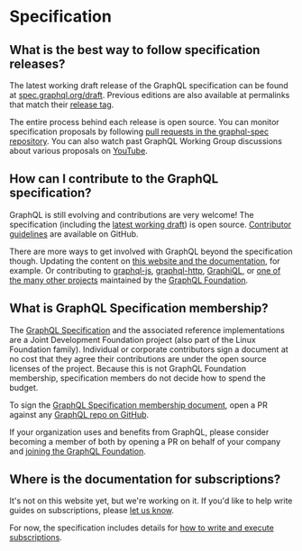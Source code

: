 # Specification

## What is the best way to follow specification releases?

The latest working draft release of the GraphQL specification can be found at [spec.graphql.org/draft](https://spec.graphql.org/draft/). Previous editions are also available at permalinks that match their [release tag](https://github.com/graphql/graphql-spec/releases).

The entire process behind each release is open source. You can monitor specification proposals by following [pull requests in the graphql-spec repository](https://github.com/graphql/graphql-spec/pulls). You can also watch past GraphQL Working Group discussions about various proposals on [YouTube](https://www.youtube.com/channel/UCERcwLeheOXp_u61jEXxHMA).

## How can I contribute to the GraphQL specification?

GraphQL is still evolving and contributions are very welcome! The specification (including the [latest working draft](https://spec.graphql.org/)) is open source. [Contributor guidelines](https://github.com/graphql/graphql-spec/blob/main/CONTRIBUTING.md) are available on GitHub.

There are more ways to get involved with GraphQL beyond the specification though. Updating the content on [this website and the documentation](https://github.com/graphql/graphql.github.io), for example. Or contributing to [graphql-js](https://github.com/graphql/graphql-js), [graphql-http](https://github.com/graphql/graphql-http), [GraphiQL](https://github.com/graphql/graphiql), or [one of the many other projects](https://github.com/graphql/) maintained by the [GraphQL Foundation](#what-is-the-graphql-foundation).

## What is GraphQL Specification membership?

The [GraphQL Specification](https://specification.graphql.org) and the associated reference implementations are a Joint Development Foundation project (also part of the Linux Foundation family). Individual or corporate contributors sign a document at no cost that they agree their contributions are under the open source licenses of the project. Because this is not GraphQL Foundation membership, specification members do not decide how to spend the budget.

To sign the [GraphQL Specification membership document](https://github.com/graphql/graphql-wg/tree/HEAD/membership), open a PR against any [GraphQL repo on GitHub](https://github.com/graphql).

If your organization uses and benefits from GraphQL, please consider becoming a member of both by opening a PR on behalf of your company and [joining the GraphQL Foundation](https://join.graphql.org).

## Where is the documentation for subscriptions?

It's not on this website yet, but we're working on it. If you'd like to help write guides on subscriptions, please [let us know](https://github.com/graphql/graphql.github.io/issues/993).

For now, the specification includes details for [how to write and execute subscriptions](https://spec.graphql.org/draft/#sec-Subscription).
